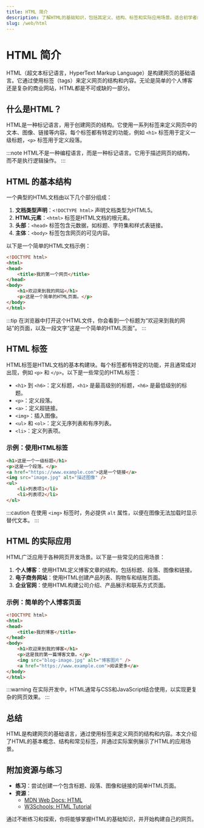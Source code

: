 ```yaml
---
title: HTML 简介
description: 了解HTML的基础知识，包括其定义、结构、标签和实际应用场景。适合初学者的全面指南。
slug: /web/html
---
```


# HTML 简介

HTML（超文本标记语言，HyperText Markup Language）是构建网页的基础语言。它通过使用标签（tags）来定义网页的结构和内容。无论是简单的个人博客还是复杂的商业网站，HTML都是不可或缺的一部分。

## 什么是HTML？

HTML是一种标记语言，用于创建网页的结构。它使用一系列标签来定义网页中的文本、图像、链接等内容。每个标签都有特定的功能，例如 `<h1>` 标签用于定义一级标题，`<p>` 标签用于定义段落。

:::note
HTML不是一种编程语言，而是一种标记语言。它用于描述网页的结构，而不是执行逻辑操作。
:::

## HTML 的基本结构

一个典型的HTML文档由以下几个部分组成：

1. **文档类型声明**：`<!DOCTYPE html>` 声明文档类型为HTML5。
2. **HTML元素**：`<html>` 标签是HTML文档的根元素。
3. **头部**：`<head>` 标签包含元数据，如标题、字符集和样式表链接。
4. **主体**：`<body>` 标签包含网页的可见内容。

以下是一个简单的HTML文档示例：

```html
<!DOCTYPE html>
<html>
<head>
    <title>我的第一个网页</title>
</head>
<body>
    <h1>欢迎来到我的网站</h1>
    <p>这是一个简单的HTML页面。</p>
</body>
</html>
```

:::tip
在浏览器中打开这个HTML文件，你会看到一个标题为“欢迎来到我的网站”的页面，以及一段文字“这是一个简单的HTML页面”。
:::

## HTML 标签

HTML标签是HTML文档的基本构建块。每个标签都有特定的功能，并且通常成对出现，例如 `<p>` 和 `</p>`。以下是一些常见的HTML标签：

- `<h1>` 到 `<h6>`：定义标题，`<h1>` 是最高级别的标题，`<h6>` 是最低级别的标题。
- `<p>`：定义段落。
- `<a>`：定义超链接。
- `<img>`：插入图像。
- `<ul>` 和 `<ol>`：定义无序列表和有序列表。
- `<li>`：定义列表项。

### 示例：使用HTML标签

```html
<h1>这是一个一级标题</h1>
<p>这是一个段落。</p>
<a href="https://www.example.com">这是一个链接</a>
<img src="image.jpg" alt="描述图像" />
<ul>
    <li>列表项1</li>
    <li>列表项2</li>
</ul>
```

:::caution
在使用 `<img>` 标签时，务必提供 `alt` 属性，以便在图像无法加载时显示替代文本。
:::

## HTML 的实际应用

HTML广泛应用于各种网页开发场景。以下是一些常见的应用场景：

1. **个人博客**：使用HTML定义博客文章的结构，包括标题、段落、图像和链接。
2. **电子商务网站**：使用HTML创建产品列表、购物车和结账页面。
3. **企业官网**：使用HTML构建公司介绍、产品展示和联系方式页面。

### 示例：简单的个人博客页面

```html
<!DOCTYPE html>
<html>
<head>
    <title>我的博客</title>
</head>
<body>
    <h1>欢迎来到我的博客</h1>
    <p>这是我的第一篇博客文章。</p>
    <img src="blog-image.jpg" alt="博客图片" />
    <a href="https://www.example.com">阅读更多</a>
</body>
</html>
```

:::warning
在实际开发中，HTML通常与CSS和JavaScript结合使用，以实现更复杂的网页效果。
:::

## 总结

HTML是构建网页的基础语言，通过使用标签来定义网页的结构和内容。本文介绍了HTML的基本概念、结构和常见标签，并通过实际案例展示了HTML的应用场景。

## 附加资源与练习

- **练习**：尝试创建一个包含标题、段落、图像和链接的简单HTML页面。
- **资源**：
  - [MDN Web Docs: HTML](https://developer.mozilla.org/zh-CN/docs/Web/HTML)
  - [W3Schools: HTML Tutorial](https://www.w3schools.com/html/)

通过不断练习和探索，你将能够掌握HTML的基础知识，并开始构建自己的网页。